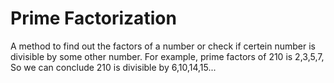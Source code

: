 # Prime Factorization

A method to find out the factors of a number or check if certein number is divisible by some other number. For example, prime factors of 210 is 2,3,5,7, So we can conclude 210 is divisible by 6,10,14,15...